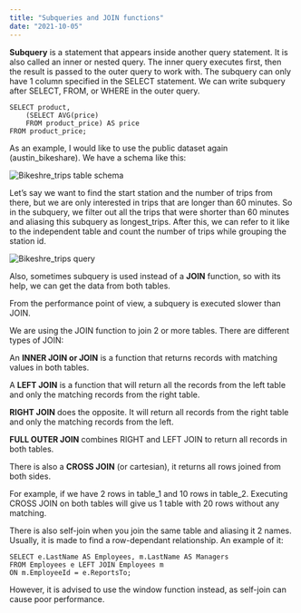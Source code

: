 ```yaml
---
title: "Subqueries and JOIN functions"
date: "2021-10-05"
---
```

**Subquery** is a statement that appears inside another query statement. It is also called an inner or nested query. The inner query executes first, then the result is passed to the outer query to work with. The subquery can only have 1 column specified in the SELECT statement. We can write subquery after SELECT, FROM, or WHERE in the outer query.
```
SELECT product,
	(SELECT AVG(price)
	FROM product_price) AS price
FROM product_price;
```


As an example, I would like to use the public dataset again (austin_bikeshare). We have a schema like this:

![Bikeshre_trips table schema](./imgs/bikeshare_schema.png)

Let’s say we want to find the start station and the number of trips from there, but we are only interested in trips that are longer than 60 minutes. So in the subquery, we filter out all the trips that were shorter than 60 minutes and aliasing this subquery as longest_trips. After this, we can refer to it like to the independent table and count the number of trips while grouping the station id.

![Bikeshre_trips query](./imgs/bikeshare_query.png)

Also, sometimes subquery is used instead of a **JOIN** function, so with its help, we can get the data from both tables.

From the performance point of view, a subquery is executed slower than JOIN.

We are using the JOIN function to join 2 or more tables. There are different types of JOIN:

An **INNER JOIN or JOIN** is a function that returns records with matching values in both tables.

A **LEFT JOIN** is a function that will return all the records from the left table and only the matching records from the right table.

**RIGHT JOIN** does the opposite. It will return all records from the right table and only the matching records from the left.

**FULL OUTER JOIN** combines RIGHT and LEFT JOIN to return all records in both tables.

There is also a **CROSS JOIN** (or cartesian), it returns all rows joined from both sides.

For example, if we have 2 rows in table_1 and 10 rows in table_2. Executing CROSS JOIN on both tables will give us 1 table with 20 rows without any matching.



There is also self-join when you join the same table and aliasing it 2 names. Usually, it is made to find a row-dependant relationship. An example of it:
```
SELECT e.LastName AS Employees, m.LastName AS Managers
FROM Employees e LEFT JOIN Employees m
ON m.EmployeeId = e.ReportsTo;
```

However, it is advised to use the window function instead, as self-join can cause poor performance.

